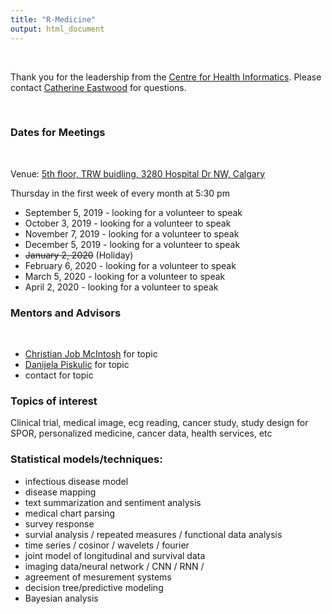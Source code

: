 ```yaml
---
title: "R-Medicine"
output: html_document
---
```


<br>

Thank you for the leadership from the [Centre for Health Informatics](https://cumming.ucalgary.ca/centres/centre-health-informatics){target="_blank"}.  Please contact [Catherine Eastwood](mailto:caeastwo@ucalgary.ca) for questions.

<br>

### Dates for Meetings

<br>

Venue: [5th floor, TRW buidling, 3280 Hospital Dr NW, Calgary](https://cumming.ucalgary.ca/centres/centre-health-informatics/about/space){target="_blank"}

Thursday in the first week of every month at 5:30 pm 

* September 5, 2019 - looking for a volunteer to speak 
* October 3, 2019 - looking for a volunteer to speak 
* November 7, 2019 - looking for a volunteer to speak
* December 5, 2019 - looking for a volunteer to speak
* ~~January 2, 2020~~ (Holiday) 
* February 6, 2020 - looking for a volunteer to speak  
* March 5, 2020 - looking for a volunteer to speak
* April 2, 2020  - looking for a volunteer to speak 
<!-- Student Presentation from DataSci Program -->


### Mentors and Advisors  
<br>

* [Christian Job McIntosh](mailto:) for topic 
* [Danijela Piskulic](mailto:) for topic 
* contact for topic 


### Topics of interest

Clinical trial, medical image, ecg reading,  cancer study, study design for SPOR, personalized medicine, cancer data, health services, etc 

### Statistical models/techniques:
  + infectious disease model
  + disease mapping 
  + text summarization and sentiment analysis 
  + medical chart parsing 
  + survey response
  + survial analysis / repeated measures / functional data analysis 
  + time series / cosinor / wavelets / fourier  
  + joint model of longitudinal and survival data 
  + imaging data/neural network / CNN / RNN / 
  + agreement of mesurement systems
  + decision tree/predictive modeling 
  + Bayesian analysis 
  

